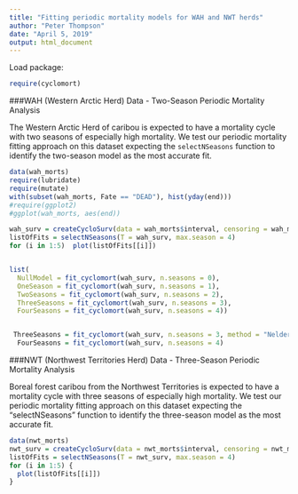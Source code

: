 ```yaml
---
title: "Fitting periodic mortality models for WAH and NWT herds"
author: "Peter Thompson"
date: "April 5, 2019"
output: html_document
---
```



Load package:

```r
require(cyclomort)
```


###WAH (Western Arctic Herd) Data - Two-Season Periodic Mortality Analysis

The Western Arctic Herd of caribou is expected to have a mortality cycle with two seasons of especially high mortality. We test our periodic mortality fitting approach on this dataset expecting the `selectNSeasons` function to identify the two-season model as the most accurate fit.

```r
data(wah_morts)
require(lubridate)
require(mutate)
with(subset(wah_morts, Fate == "DEAD"), hist(yday(end)))
#require(ggplot2)
#ggplot(wah_morts, aes(end))
```

```r
wah_surv = createCycloSurv(data = wah_morts$interval, censoring = wah_morts$Fate == "DEAD", period = 365)
listOfFits = selectNSeasons(T = wah_surv, max.season = 4)
for (i in 1:5)  plot(listOfFits[[i]])


list(
  NullModel = fit_cyclomort(wah_surv, n.seasons = 0),
  OneSeason = fit_cyclomort(wah_surv, n.seasons = 1),
  TwoSeasons = fit_cyclomort(wah_surv, n.seasons = 2),
  ThreeSeasons = fit_cyclomort(wah_surv, n.seasons = 3),
  FourSeasons = fit_cyclomort(wah_surv, n.seasons = 4))


 ThreeSeasons = fit_cyclomort(wah_surv, n.seasons = 3, method = "Nelder-Mead")
  FourSeasons = fit_cyclomort(wah_surv, n.seasons = 4)
```

###NWT (Northwest Territories Herd) Data - Three-Season Periodic Mortality Analysis

Boreal forest caribou from the Northwest Territories is expected to have a mortality cycle with three seasons of especially high mortality. We test our periodic mortality fitting approach on this dataset expecting the "selectNSeasons" function to identify the three-season model as the most accurate fit.

```r
data(nwt_morts)
nwt_surv = createCycloSurv(data = nwt_morts$interval, censoring = nwt_morts$Fate == "DEAD", period = 365)
listOfFits = selectNSeasons(T = nwt_surv, max.season = 4)
for (i in 1:5) {
  plot(listOfFits[[i]])
}
```